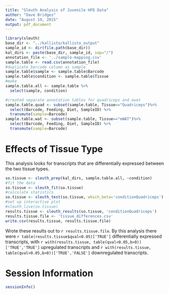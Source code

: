 ```yaml
---
title: "Sleuth Analysis of Juvenile HFD Data"
author: "Dave Bridges"
date: "August 19, 2015"
output: pdf_document
---
```


```r
library(sleuth)
base_dir <- "../kallisto/kallisto_output"
sample_id <- dir(file.path(base_dir))
kal_dirs <- paste(base_dir, sample_id, sep="/")
annotation_file <- '../sample-mapping.csv'
sample.table <- read.csv(annotation_file)
#duplicate barcode column as sample
sample.table$sample <- sample.table$Barcode
sample.table$condition <- sample.table$Tissue
#make 
sample.table.all <- sample.table %>% 
  select(sample, condition)

#created separate annotation tables for quadriceps and ewat
sample.table.quad <- subset(sample.table, Tissue=="Quadriceps")%>% 
  select(Barcode, Feeding, Diet, SampleID) %>%
  transmute(sample=Barcode)
sample.table.wat <- subset(sample.table, Tissue=="eWAT")%>% 
  select(Barcode, Feeding, Diet, SampleID) %>%
  transmute(sample=Barcode)
```

# Effects of Tissue Type

This analysis looks for transcripts that are differentially expressed between the two tissue types.

```r
so.tissue <- sleuth_prep(kal_dirs, sample.table.all, ~condition)
#fit the data
so.tissue <- sleuth_fit(so.tissue)
#calculate statistics
so.tissue <- sleuth_test(so.tissue, which_beta='conditionQuadriceps')
#set up interactive plot
#sleuth_live(so.tissue)
results.tissue <- sleuth_results(so.tissue, 'conditionQuadriceps') 
results.tissue.file <- 'tissue_differences.csv'
write.csv(results.tissue, results.tissue.file)
```

Wrote these results out to `r results.tissue.file`.  By this analysis there were `r table(results.tissue$qval<0.05)['TRUE']` differentially expressed transcripts, with `r with(results.tissue, table(qval<0.05,b>0))['TRUE','TRUE']` upregulated transcripts and `r with(results.tissue, table(qval<0.05,b>0))['TRUE','FALSE']` downregulated transcripts.

# Session Information

```r
sessionInfo()
```